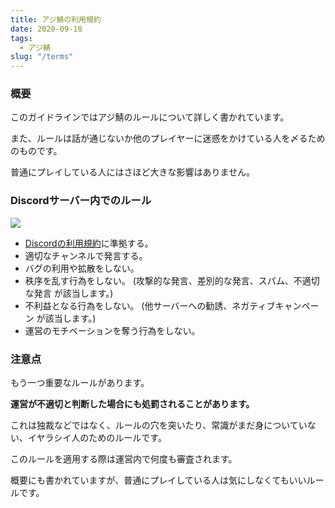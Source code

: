 ```yaml
---
title: アジ鯖の利用規約
date: 2020-09-18
tags:
  - アジ鯖
slug: "/terms"
---
```


### 概要

このガイドラインではアジ鯖のルールについて詳しく書かれています。

また、ルールは話が通じないか他のプレイヤーに迷惑をかけている人を〆るためのものです。

普通にプレイしている人にはさほど大きな影響はありません。

### Discordサーバー内でのルール

![](discord-logo.png)

- [Discordの利用規約](https://discord.com/terms)に準拠する。
- 適切なチャンネルで発言する。
- バグの利用や拡散をしない。
- 秩序を乱す行為をしない。 (攻撃的な発言、差別的な発言、スパム、不適切な発言 が該当します。)
- 不利益となる行為をしない。 (他サーバーへの勧誘、ネガティブキャンペーン が該当します。)
- 運営のモチベーションを奪う行為をしない。

### 注意点

もう一つ重要なルールがあります。

**運営が不適切と判断した場合にも処罰されることがあります。**

これは独裁などではなく、ルールの穴を突いたり、常識がまだ身についていない、イヤラシイ人のためのルールです。

このルールを適用する際は運営内で何度も審査されます。

概要にも書かれていますが、普通にプレイしている人は気にしなくてもいいルールです。
